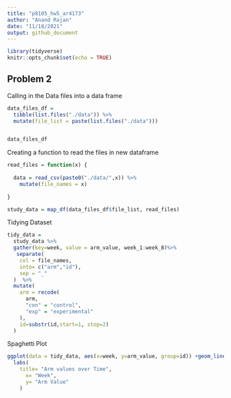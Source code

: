 ```yaml
---
title: "p8105_hw5_ar4173"
author: "Anand Rajan"
date: "11/18/2021"
output: github_document
---
```


```r
library(tidyverse)
knitr::opts_chunk$set(echo = TRUE)
```


## Problem 2

Calling in the Data files into a data frame

```r
data_files_df =
  tibble(list.files("./data")) %>% 
  mutate(file_list = paste(list.files("./data")))


data_files_df
```

Creating a function to read the files in new dataframe
```r
read_files = function(x) {
  
  data = read_csv(paste0("./data/",x)) %>% 
    mutate(file_names = x)
  
}

study_data = map_df(data_files_df$file_list, read_files)
```

Tidying Dataset
```r
tidy_data = 
  study_data %>% 
  gather(key=week, value = arm_value, week_1:week_8)%>% 
   separate(
    col = file_names,
    into= c("arm","id"),
    sep = "_"
  )  %>% 
  mutate(
    arm = recode(
      arm,
      "con" = "control",
      "exp" = "experimental"
    ),
    id=substr(id,start=1, stop=2)
  ) 

```

Spaghetti Plot

```r
ggplot(data = tidy_data, aes(x=week, y=arm_value, group=id)) +geom_line(aes(color=id)) + geom_point() + facet_grid(. ~ arm) +
  labs(
    title= "Arm values over Time",
      x= "Week",
      y= "Arm Value"
    )

```



